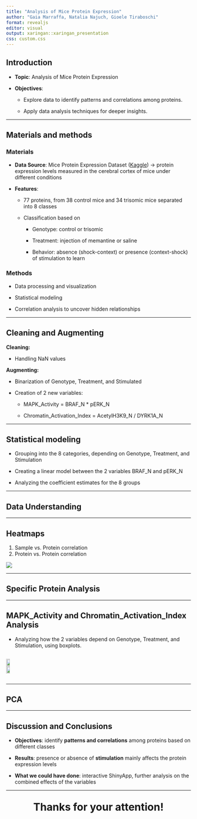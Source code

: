 ```yaml
---
title: "Analysis of Mice Protein Expression"
author: "Gaia Marraffa, Natalia Najuch, Gioele Tiraboschi"
format: revealjs
editor: visual
output: xaringan::xaringan_presentation
css: custom.css
---
```


## Introduction 

-   **Topic**: Analysis of Mice Protein Expression

-   **Objectives**:

    -   Explore data to identify patterns and correlations among proteins.

    -   Apply data analysis techniques for deeper insights.

------------------------------------------------------------------------

## Materials and methods {.small-text}

### Materials

-   **Data Source**: Mice Protein Expression Dataset ([Kaggle](https://www.kaggle.com/datasets/ruslankl/mice-protein-expression)) → protein expression levels measured in the cerebral cortex of mice under different conditions

-   **Features**:

    -   77 proteins, from 38 control mice and 34 trisomic mice separated into 8 classes
    
    -   Classification based on
    
        -   Genotype: control or trisomic
      
        -   Treatment: injection of memantine or saline
      
        -   Behavior: absence (shock-context) or presence (context-shock) of stimulation to learn

### Methods

-   Data processing and visualization

-   Statistical modeling

-   Correlation analysis to uncover hidden relationships

------------------------------------------------------------------------

## Cleaning and Augmenting

**Cleaning:**

-   Handling NaN values

**Augmenting:**

-   Binarization of Genotype, Treatment, and Stimulated

-   Creation of 2 new variables:

    -   MAPK_Activity = BRAF_N \* pERK_N

    -   Chromatin_Activation_Index = AcetylH3K9_N / DYRK1A_N

------------------------------------------------------------------------

## Statistical modeling {.large-text}

-   Grouping into the 8 categories, depending on Genotype, Treatment, and Stimulation

-   Creating a linear model between the 2 variables BRAF_N and pERK_N

-   Analyzing the coefficient estimates for the 8 groups

------------------------------------------------------------------------

## Data Understanding

------------------------------------------------------------------------

## Heatmaps

1.  Sample vs. Protein correlation
2.  Protein vs. Protein correlation

![](images/Heatmap_pvsp_genotype.png){fig-align="center"}

------------------------------------------------------------------------

## Specific Protein Analysis

------------------------------------------------------------------------

## MAPK_Activity and Chromatin_Activation_Index Analysis

-   Analyzing how the 2 variables depend on Genotype, Treatment, and Stimulation, using boxplots.

::: {style="display: flex; justify-content: space-between; align-items: center;"}
<img src="images/MAPK.png" style="width: 48%; height: auto;"/> <img src="images/CAI.png" style="width: 48%; height: auto;"/>
:::

------------------------------------------------------------------------

## PCA

------------------------------------------------------------------------

## Discussion and Conclusions {.large-text}

-   **Objectives**: identify **patterns and correlations** among proteins based on different classes

-   **Results**: presence or absence of **stimulation** mainly affects the protein expression levels 

-   **What we could have done**: interactive ShinyApp, further analysis on the combined effects of the variables

------------------------------------------------------------------------

::: {style="text-align: center; font-size: 2em; font-weight: bold;"}
Thanks for your attention!
:::
